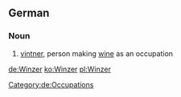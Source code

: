 {{wikipedia|lang=de}}
==German==
===Noun===
{{de-noun|g=m|genitive=Winzers|plural=Winzer}}
# [[vintner]], person making [[wine]] as an occupation
[[Category:de:Occupations]]

[[de:Winzer]]
[[ko:Winzer]]
[[pl:Winzer]]